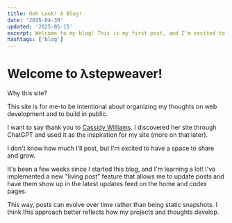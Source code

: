 ```yaml
---
title: Ooh Look! A Blog!
date: '2025-04-30'
updated: '2025-05-15'
excerpt: Welcome to my blog! This is my first post, and I'm excited to share my journey with you.
hashtags: ['blog']
---
```


# Welcome to λstepweaver!

Why this site?

This site is for me-to be intentional about organizing my thoughts on web development and to build in public.

I want to say thank you to [Cassidy Williams](https://cassidoo.co). I discovered her site through ChatGPT and used it as the inspiration for my site (more on that later).

I don't know how much I'll post, but I'm excited to have a space to share and grow.

<Update date='2025-05-15' />

It's been a few weeks since I started this blog, and I'm learning a lot! I've implemented a new "living post" feature that allows me to update posts and have them show up in the latest updates feed on the home and codex pages.

This way, posts can evolve over time rather than being static snapshots. I think this approach better reflects how my projects and thoughts develop.
